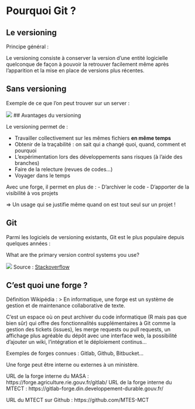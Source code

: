 # Pourquoi Git ? {.backgroundTitre}

## Le versioning

Principe général :

Le versioning consiste à conserver la version d'une entité logicielle quelconque 
de façon à pouvoir la retrouver facilement même après l'apparition et la mise 
en place de versions plus récentes.

## Sans versioning

Exemple de ce que l'on peut trouver sur un server :  

![](img/cerise_sans_versionning.png)
## Avantages du versioning

Le versioning permet de :  

- Travailler collectivement sur les mêmes fichiers **en même temps**  
- Obtenir de la traçabilité : on sait qui a changé quoi, quand, comment et pourquoi
- L'expérimentation lors des développements sans risques (à l'aide des branches)
- Faire de la relecture (revues de codes...)
- Voyager dans le temps

Avec une forge, il permet en plus de :
- D'archiver le code
- D'apporter de la visibilité à vos projets 

=> Un usage qui se justifie même quand on est tout seul sur un projet !

## Git

Parmi les logiciels de versioning existants, Git est le plus populaire depuis quelques années :


What are the primary version control systems you use?

![](img/git_popularity.png)
Source : [Stackoverflow](https://survey.stackoverflow.co/2022/#version-control-version-control-system)

## C'est quoi une forge ?

Définition Wikipédia :
> En informatique, une forge est un système de gestion et de maintenance collaborative de texte.

C'est un espace où on peut archiver du code informatique (R mais pas que bien sûr) 
qui offre des fonctionnalités supplémentaires à Git comme la gestion des tickets (issues), 
les merge requests ou pull requests, un affichage plus agréable du dépôt avec une interface web, 
la possibilité d'ajouter un wiki, l'intégration et le déploiement continus...

Exemples de forges connues : Gitlab, Github, Bitbucket...

Une forge peut être interne ou externes à un ministère.

URL de la forge interne du MASA : https://forge.agriculture.rie.gouv.fr/gitlab/
URL de la forge interne du MTECT : https://gitlab-forge.din.developpement-durable.gouv.fr/

URL du MTECT sur Github : https://github.com/MTES-MCT

